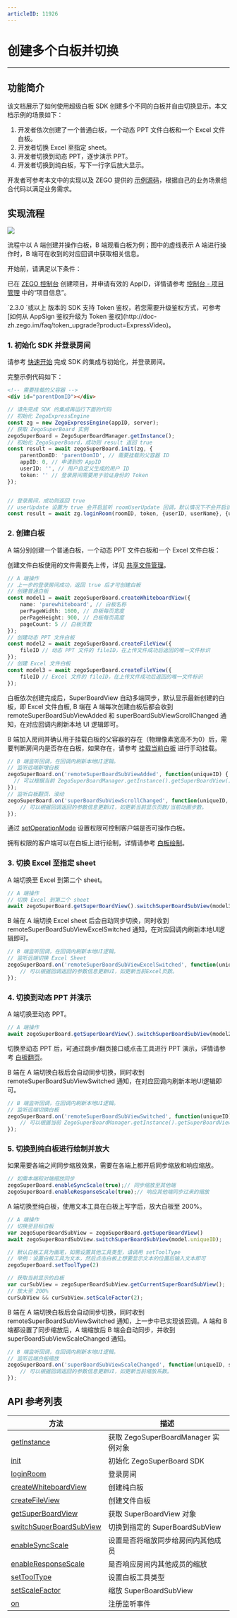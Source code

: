 ```yaml
---
articleID: 11926
---
```


# 创建多个白板并切换
 
- - -
## 功能简介
该文档展示了如何使用超级白板 SDK 创建多个不同的白板并自由切换显示。本文档示例的场景如下：
1. 开发者依次创建了一个普通白板，一个动态 PPT 文件白板和一个 Excel 文件白板。
2. 开发者切换 Excel 至指定 sheet。
3. 开发者切换到动态 PPT，逐步演示 PPT。
4. 开发者切换到纯白板，写下一行字后放大显示。

开发者可参考本文中的实现以及 ZEGO 提供的 [示例源码](../quick-start/run-demo.mdx)，根据自己的业务场景组合代码以满足业务需求。

## 实现流程

<Frame width="512" height="auto" caption=""><img src="https://storage.zego.im/sdk-doc/Pics/WhiteboardView/Superboard_bestpractice_web.png" /></Frame>

流程中以 A 端创建并操作白板，B 端观看白板为例；图中的虚线表示 A 端进行操作时，B 端可在收到的对应回调中获取相关信息。

开始前，请满足以下条件：

已在 [ZEGO 控制台](https://console.zego.im) 创建项目，并申请有效的 AppID，详情请参考 [控制台 - 项目管理](https://doc-zh.zego.im/article/12107) 中的“项目信息”。

<Warning title="注意">
`2.3.0 `或以上 版本的 SDK 支持 Token 鉴权，若您需要升级鉴权方式，可参考 [如何从 AppSign 鉴权升级为 Token 鉴权](http://doc-zh.zego.im/faq/token_upgrade?product=ExpressVideo)。
</Warning>

### 1. 初始化 SDK 并登录房间

请参考 [快速开始](../quick-start/create-white-board.mdx) 完成 SDK 的集成与初始化，并登录房间。

完整示例代码如下：


```html
<!-- 需要挂载的父容器 -->
<div id="parentDomID"></div>
```

```typescript
// 请先完成 SDK 的集成再运行下面的代码
// 初始化 ZegoExpressEngine
const zg = new ZegoExpressEngine(appID, server);
// 获取 ZegoSuperBoard 实例
zegoSuperBoard = ZegoSuperBoardManager.getInstance();
// 初始化 ZegoSuperBoard，成功则 result 返回 true  
const result = await zegoSuperBoard.init(zg, {
    parentDomID: 'parentDomID', // 需要挂载的父容器 ID
    appID: 0, // 申请到的 AppID
    userID: '', // 用户自定义生成的用户 ID
    token: '' // 登录房间需要用于验证身份的 Token
});


// 登录房间，成功则返回 true
// userUpdate 设置为 true 会开启监听 roomUserUpdate 回调，默认情况下不会开启该监听
const result = await zg.loginRoom(roomID, token, {userID, userName}, {userUpdate: true});
```

### 2. 创建白板

A 端分别创建一个普通白板，一个动态 PPT 文件白板和一个 Excel 文件白板：

<Note title="说明">

创建文件白板使用的文件需要先上传，详见 [共享文件管理](../basic-func/file-manage.mdx)。

</Note>

```typescript
// A 端操作
// 上一步的登录房间成功，返回 true 后才可创建白板
// 创建普通白板
const model1 = await zegoSuperBoard.createWhiteboardView({
    name: 'purewhiteboard', // 白板名称
    perPageWidth: 1600, // 白板每页宽度
    perPageHeight: 900, // 白板每页高度
    pageCount: 5 // 白板页数
});
// 创建动态 PPT 文件白板
const model2 = await zegoSuperBoard.createFileView({
    fileID // 动态 PPT 文件的 fileID，在上传文件成功后返回的唯一文件标识
});
// 创建 Excel 文件白板
const model3 = await zegoSuperBoard.createFileView({
    fileID // Excel 文件的 fileID，在上传文件成功后返回的唯一文件标识
});
```
白板依次创建完成后，SuperBoardView 自动多端同步，默认显示最新创建的白板，即 Excel 文件白板, B 端在 A 端每次创建白板后都会收到 remoteSuperBoardSubViewAdded 和 superBoardSubViewScrollChanged 通知，在对应回调内刷新本地 UI 逻辑即可。
<Warning title="注意">

B 端加入房间并确认用于挂载白板的父容器的存在（物理像素宽高不为0）后，需要判断房间内是否存在白板，如果存在，请参考 [挂载当前白板](../quick-start/create-white-board.mdx#5-挂载当前白板) 进行手动挂载。

</Warning>

```typescript
// B 端监听回调，在回调内刷新本地UI逻辑。
// 监听远端新增白板
zegoSuperBoard.on('remoteSuperBoardSubViewAdded', function(uniqueID) {
  // 可以根据当前 ZegoSuperBoardManager.getInstance().getSuperBoardView().getCurrentSuperBoardSubView().getModel() 的信息更新UI，如更新当前显示白板/文件名称。
});
// 监听白板翻页、滚动
zegoSuperBoard.on('superBoardSubViewScrollChanged', function(uniqueID, page, step) {
    // 可以根据回调返回的参数信息更新UI，如更新当前显示页数/当前动画步数。
});
```

通过 [setOperationMode](@setOperationMode) 设置权限可控制客户端是否可操作白板。

拥有权限的客户端可以在白板上进行绘制，详情请参考 [白板绘制](../basic-func/sketch.mdx)。

### 3. 切换 Excel 至指定 sheet

A 端切换至 Excel 到第二个 sheet。
```typescript
// A 端操作
// 切换 Excel 到第二个 sheet
await zegoSuperBoard.getSuperBoardView().switchSuperBoardSubView(model3.uniqueID, 1 );
```

B 端在 A 端切换 Excel sheet 后会自动同步切换，同时收到 remoteSuperBoardSubViewExcelSwitched 通知，在对应回调内刷新本地UI逻辑即可。
```typescript
// B 端监听回调，在回调内刷新本地UI逻辑。
// 监听远端切换 Excel Sheet
zegoSuperBoard.on('remoteSuperBoardSubViewExcelSwitched', function(uniqueID, sheetIndex) {
    // 可以根据回调返回的参数信息更新UI，如更新当前Excel页数。
});
```

### 4. 切换到动态 PPT 并演示

A 端切换至动态 PPT。
```typescript
// A 端操作
await zegoSuperBoard.getSuperBoardView().switchSuperBoardSubView(model2.uniqueID );
```
切换至动态 PPT 后，可通过跳步/翻页接口或点击工具进行 PPT 演示，详情请参考 [白板翻页](../basic-func/scale-and-flip.mdx)。

B 端在 A 端切换白板后会自动同步切换，同时收到 remoteSuperBoardSubViewSwitched 通知，在对应回调内刷新本地UI逻辑即可。
```typescript
// B 端监听回调，在回调内刷新本地UI逻辑。
// 监听远端切换白板
zegoSuperBoard.on('remoteSuperBoardSubViewSwitched', function(uniqueID) {
    // 可以根据当前 ZegoSuperBoardManager.getInstance().getSuperBoardView().getCurrentSuperBoardSubView().getModel() 的信息更新UI，如更新当前显示白板/文件名称。
});
```

### 5. 切换到纯白板进行绘制并放大
如果需要各端之间同步缩放效果，需要在各端上都开启同步缩放和响应缩放。
```typescript
// 如需本端和对端缩放同步
zegoSuperBoard.enableSyncScale(true);// 同步缩放至其他端
zegoSuperBoard.enableResponseScale(true);// 响应其他端同步过来的缩放
```

A 端切换至纯白板，使用文本工具在白板上写字后，放大白板至 200%。
```typescript
// A 端操作
// 切换至目标白板
var zegoSuperBoardSubView = zegoSuperBoard.getSuperBoardView()
await zegoSuperBoardSubView.switchSuperBoardSubView(model.uniqueID);

// 默认白板工具为画笔，如需设置其他工具类型，请调用 setToolType
// 举例：设置白板工具为文本，然后点击白板上想要显示文本的位置后输入文本即可
zegoSuperBoard.setToolType(2)

// 获取当前显示的白板
var curSubView = zegoSuperBoardSubView.getCurrentSuperBoardSubView();
// 放大至 200%
curSubView && curSubView.setScaleFactor(2);
```
B 端在 A 端切换白板后会自动同步切换，同时收到 remoteSuperBoardSubViewSwitched 通知，上一步中已实现该回调。A 端和 B 端都设置了同步缩放后，A 端缩放后 B 端会自动同步，并收到 superBoardSubViewScaleChanged 通知。

```typescript
// B 端监听回调，在回调内刷新本地UI逻辑。
// 监听远端白板缩放
zegoSuperBoard.on('superBoardSubViewScaleChanged', function(uniqueID, scale) {
    // 可以根据回调返回的参数信息更新UI，如更新当前缩放系数。
}); 
```

## API 参考列表
| 方法                                                                                                  | 描述                                |
| ----------------------------------------------------------------------------------------------------- | ----------------------------------- |
| [getInstance](@getInstance)                                                                           | 获取 ZegoSuperBoardManager 实例对象 |
| [init](@init)                                                                                         | 初始化 ZegoSuperBoard SDK           |
| [loginRoom](https://doc-zh.zego.im/article/api?doc=Express_Video_SDK_API~Java_android~class~im-zego-zegoexpress-zego-express-engine#create-engine-scrap_0/article/api?doc=Express_Video_SDK_API~javascript_web~class~ZegoExpressEngine#login-room) | 登录房间                            |
| [createWhiteboardView](@createWhiteboardView)                                                         | 创建纯白板                          |
| [createFileView](@createFileView)                                                                     | 创建文件白板                        |
| [getSuperBoardView](@getSuperBoardView)                                                               | 获取 SuperBoardView 对象            |
| [switchSuperBoardSubView](@switchSuperBoardSubView)                                                   | 切换到指定的 SuperBoardSubView      |
| [enableSyncScale](@enableSyncScale)                                                                   | 设置是否将缩放同步给房间内其他成员  |
| [enableResponseScale](@enableResponseScale)                                                           | 是否响应房间内其他成员的缩放        |
| [setToolType](@setToolType)                                                                           | 设置白板工具类型                    |
| [setScaleFactor](@setScaleFactor)                                                                     | 缩放 SuperBoardSubView              |
| [on](@on)                                                                                             | 注册监听事件                        |
